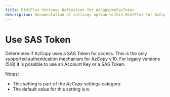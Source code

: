 ```yaml
---
title: BimlFlex Settings Definition for AzCopyUseSasToken
description: Documentation of settings option within BimlFlex for AzCopyUseSasToken
---
```

<head>
  <meta name="varigenceProduct" content="BimlFlex"></meta>
  <meta name="varigenceArticleType" content="Reference"></meta>
</head>

# Use SAS Token

Determines if AzCopy uses a SAS Token for access. This is the only supported authentication mechanism for AzCopy v.10. For legacy versions (5/8) it is possible to use an Account Key or a SAS Token.

Notes:

* This setting is part of the *AzCopy* settings category.
* The default value for this setting is `N`.
